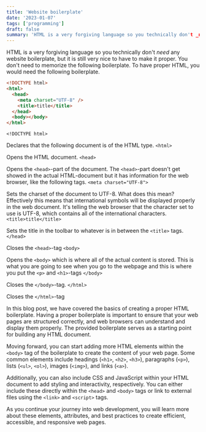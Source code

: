 ```yaml
---
title: 'Website boilerplate'
date: '2023-01-07'
tags: ['programming']
draft: false
summary: 'HTML is a very forgiving language so you technically don't _need_ any website boilerplate, but it is still very nice to have to make it...'
---
```


HTML is a very forgiving language so you technically don't _need_ any website boilerplate, but it is still very nice to have to make it proper. You don't need to memorize the following boilerplate. To have proper HTML, you would need the following boilerplate.

```html
<!DOCTYPE html>
<html>
  <head>
    <meta charset="UTF-8" />
    <title>title</title>
  </head>
  <body></body>
</html>
```

`<!DOCTYPE html>`

Declares that the following document is of the HTML type.
`<html>`

Opens the HTML document.
`<head>`

Opens the `<head>`-part of the document. The `<head>`-part doesn't get showed in the actual HTML-document but it has information for the web browser, like the following tags.
`<meta charset="UTF-8">`

Sets the charset of the document to UTF-8. What does this mean? Effectively this means that international symbols will be displayed properly in the web document. It's telling the web browser that the character set to use is UTF-8, which contains all of the international characters.
`<title>title</title>`

Sets the title in the toolbar to whatever is in between the `<title>` tags.
`</head>`

Closes the `<head>`-tag
`<body>`

Opens the `<body>` which is where all of the actual content is stored. This is what you are going to see when you go to the webpage and this is where you put the `<p>` and `<h1>`-tags
`</body>`

Closes the `</body>`-tag.
`</html>`

Closes the `</html>`-tag

In this blog post, we have covered the basics of creating a proper HTML boilerplate. Having a proper boilerplate is important to ensure that your web pages are structured correctly, and web browsers can understand and display them properly. The provided boilerplate serves as a starting point for building any HTML document.

Moving forward, you can start adding more HTML elements within the `<body>` tag of the boilerplate to create the content of your web page. Some common elements include headings (`<h1>`, `<h2>`, `<h3>`), paragraphs (`<p>`), lists (`<ul>`, `<ol>`), images (`<img>`), and links (`<a>`).

Additionally, you can also include CSS and JavaScript within your HTML document to add styling and interactivity, respectively. You can either include these directly within the `<head>` and `<body>` tags or link to external files using the `<link>` and `<script>` tags.

As you continue your journey into web development, you will learn more about these elements, attributes, and best practices to create efficient, accessible, and responsive web pages.

